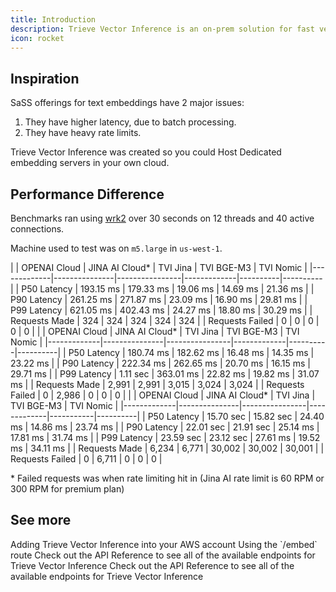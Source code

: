 ```yaml
---
title: Introduction
description: Trieve Vector Inference is an on-prem solution for fast vector inference
icon: rocket
---
```


## Inspiration

SaSS offerings for text embeddings have 2 major issues:
1) They have higher latency, due to batch processing.
2) They have heavy rate limits.

Trieve Vector Inference was created so you could Host Dedicated embedding servers in your own cloud.

## Performance Difference

Benchmarks ran using [wrk2](https://github.com/giltene/wrk2) over 30 seconds on 12 threads and 40 active connections.

Machine used to test was on `m5.large` in `us-west-1`.

<Tabs>

<Tab title="10 requests / sec">
|             | OPENAI Cloud  | JINA AI Cloud* | TVI Jina  | TVI BGE-M3   | TVI Nomic    | 
|-------------|---------------|----------------|-------------|----------|----------|
| P50 Latency | 193.15 ms     | 179.33 ms      | <span class="text-primary"> 19.06 ms</span>    | <span class="text-primary"> 14.69 ms</span> | <span class="text-primary"> 21.36 ms</span> |
| P90 Latency | 261.25 ms     | 271.87 ms      | <span class="text-primary"> 23.09 ms</span>    | <span class="text-primary"> 16.90 ms</span> | <span class="text-primary"> 29.81 ms</span> |
| P99 Latency | 621.05 ms     | 402.43 ms      | <span class="text-primary"> 24.27 ms</span>    | <span class="text-primary"> 18.80 ms</span> | <span class="text-primary"> 30.29 ms</span> |
| Requests Made  | 324           | 324            | <span class="text-primary"> 324</span>         | <span class="text-primary"> 324</span>      | <span class="text-primary"> 324 </span>     |
| Requests Failed | 0           | 0            | <span class="text-primary"> 0 </span>        | <span class="text-primary"> 0</span>      | <span class="text-primary"> 0 </span>     |
</Tab>

<Tab title="100 requests / sec">
|             | OPENAI Cloud  | JINA AI Cloud* | TVI Jina  | TVI BGE-M3   | TVI Nomic    | 
|-------------|---------------|----------------|-------------|----------|----------|
| P50 Latency | 180.74 ms     | 182.62 ms      | <span class="text-primary"> 16.48 ms</span>    | <span class="text-primary"> 14.35 ms</span> | <span class="text-primary"> 23.22 ms</span> |
| P90 Latency | 222.34 ms     | 262.65 ms      | <span class="text-primary"> 20.70 ms</span>    | <span class="text-primary"> 16.15 ms</span> | <span class="text-primary"> 29.71 ms</span> |
| P99 Latency | 1.11 sec      | 363.01 ms      | <span class="text-primary"> 22.82 ms</span>    | <span class="text-primary"> 19.82 ms</span> | <span class="text-primary"> 31.07 ms</span> |
| Requests Made  | 2,991          | 2,991           | <span class="text-primary"> 3,015</span>        | <span class="text-primary"> 3,024</span>     | <span class="text-primary"> 3,024</span>     |
| Requests Failed | 0             | 2,986           | <span class="text-primary">0</span>          | <span class="text-primary"> 0</span>        | <span class="text-primary"> 0 </span>       |
</Tab>

<Tab title="1000 requests / sec">
|             | OPENAI Cloud  | JINA AI Cloud* | TVI Jina | TVI BGE-M3    | TVI Nomic    | 
|-------------|---------------|----------------|-------------|-----------|----------|
| P50 Latency | 15.70 sec     | 15.82 sec      | <span class="text-primary">24.40 ms</span>    | <span class="text-primary"> 14.86 ms</span>  | <span class="text-primary"> 23.74 ms</span> |
| P90 Latency | 22.01 sec     | 21.91 sec      | <span class="text-primary"> 25.14 ms</span>    | <span class="text-primary"> 17.81 ms</span>  | <span class="text-primary"> 31.74 ms</span> |
| P99 Latency | 23.59 sec     | 23.12 sec      | <span class="text-primary"> 27.61 ms</span>    | <span class="text-primary"> 19.52 ms</span>  | <span class="text-primary"> 34.11 ms</span> |
| Requests Made  | 6,234          | 6,771           | <span class="text-primary"> 30,002</span>       | <span class="text-primary"> 30,002</span>     | <span class="text-primary"> 30,001</span>    |
| Requests Failed | 0             | 6,711           | <span class="text-primary"> 0</span>           | <span class="text-primary"> 0 </span>        | <span class="text-primary"> 0</span>        |
</Tab>

</Tabs>

\* Failed requests was when rate limiting hit in (Jina AI rate limit is 60 RPM or 300 RPM for premium plan)

## See more

<CardGroup>
  <Card title="AWS On-Prem Installation" icon="aws" href="/vector-inference/aws-installation">
    Adding Trieve Vector Inference into your AWS account
  </Card>

  <Card title="Creating Embeddings" icon="vector-circle" href="/vector-inference/embed">
    Using the `/embed` route
  </Card>

  <Card title="Custom Embedding Models" icon="brackets-curly" href="/vector-inference/dense">
    Check out the API Reference to see all of the available endpoints for Trieve Vector Inference
  </Card>

  <Card title="Splade V2" icon="magnifying-glass" href="/vector-inference/splade">
    Check out the API Reference to see all of the available endpoints for Trieve Vector Inference
  </Card>
</CardGroup>
